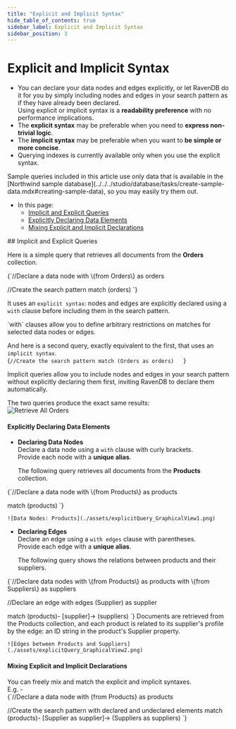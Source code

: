 ```yaml
---
title: "Explicit and Implicit Syntax"
hide_table_of_contents: true
sidebar_label: Explicit and Implicit Syntax
sidebar_position: 3
---
```



# Explicit and Implicit Syntax  
<Admonition type="note" title="">

* You can declare your data nodes and edges explicitly, or let RavenDB do it for you by simply 
  including nodes and edges in your search pattern as if they have already been declared.  
  Using explicit or implicit syntax is a **readability preference** with no performance implications.  
* The **explicit syntax** may be preferable when you need to **express non-trivial logic**.    
* The **implicit syntax** may be preferable when you want to **be simple or more concise**.  
* Querying indexes is currently available only when you use the explicit syntax.    

<Admonition type="info" title="">
Sample queries included in this article use only data that is available in the 
[Northwind sample database](../../../studio/database/tasks/create-sample-data.mdx#creating-sample-data), 
so you may easily try them out.  
</Admonition>

* In this page:  
   * [Implicit and Explicit Queries](../../../indexes/querying/graph/graph-queries-explicit-and-implicit.mdx#implicit-and-explicit-queries)  
   * [Explicitly Declaring Data Elements](../../../indexes/querying/graph/graph-queries-explicit-and-implicit.mdx#explicitly-declaring-data-elements)  
   * [Mixing Explicit and Implicit Declarations](../../../indexes/querying/graph/graph-queries-explicit-and-implicit.mdx#mixing-explicit-and-implicit-declarations)  
</Admonition>
## Implicit and Explicit Queries  

Here is a simple query that retrieves all documents from the **Orders** collection.  

<TabItem value="json" label="json">
<CodeBlock language="json">
{`//Declare a data node
with \{from Orders\} as orders
    
//Create the search pattern
match 
    (orders)
`}
</CodeBlock>
</TabItem>

It uses an `explicit syntax`: nodes and edges are explicitly declared using a `with` clause before including them in the 
search pattern.  

<Admonition type="info" title="">
`with` clauses allow you to define arbitrary restrictions on matches for selected data nodes or edges.  
</Admonition>

And here is a second query, exactly equivalent to the first, that uses an `implicit syntax`.  
<TabItem value="json" label="json">
<CodeBlock language="json">
{`//Create the search pattern
match
    (Orders as orders)  
`}
</CodeBlock>
</TabItem>

Implicit queries allow you to include nodes and edges in your search pattern without explicitly declaring them first, 
inviting RavenDB to declare them automatically.  

The two queries produce the exact same results:  
![Retrieve All Orders](./assets/BasicQuery_GraphicalView1.png)  
#### Explicitly Declaring Data Elements

* **Declaring Data Nodes**  
  Declare a data node using a `with` clause with curly brackets.  
  Provide each node with a **unique alias**.  

    The following query retrieves all documents from the **Products** collection.  

<TabItem value="json" label="json">
<CodeBlock language="json">
{`//Declare a data node
with \{from Products\} as products
    
match 
    (products)
`}
</CodeBlock>
</TabItem>

    ![Data Nodes: Products](./assets/explicitQuery_GraphicalView1.png)

* **Declaring Edges**  
  Declare an edge using a `with edges` clause with parentheses.  
  Provide each edge with a **unique alias**.  

    The following query shows the relations between products and their suppliers.  

<TabItem value="json" label="json">
<CodeBlock language="json">
{`//Declare data nodes
with \{from Products\} as products
with \{from Suppliers\} as suppliers

//Declare an edge
with edges (Supplier) as supplier

match 
     (products)-
     [supplier]->
     (suppliers)
`}
</CodeBlock>
</TabItem>
    Documents are retrieved from the Products collection, and each product is related to its supplier's profile 
    by the edge: an ID string in the product's Supplier property.  

    ![Edges between Products and Suppliers](./assets/explicitQuery_GraphicalView2.png)
#### Mixing Explicit and Implicit Declarations  

You can freely mix and match the explicit and implicit syntaxes.  
E.g. -  
<TabItem value="json" label="json">
<CodeBlock language="json">
{`//Declare a data node
with \{from Products\} as products
    
//Create the search pattern with declared and undeclared elements
match 
     (products)-
     [Supplier as supplier]->
     (Suppliers as suppliers)
`}
</CodeBlock>
</TabItem>



